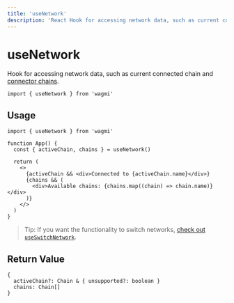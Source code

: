 ```yaml
---
title: 'useNetwork'
description: 'React Hook for accessing network data, such as current connected chain and connector chains.'
---
```


# useNetwork

Hook for accessing network data, such as current connected chain and [connector chains](https://wagmi.sh/docs/connectors/injected#chains-optional).

```tsx
import { useNetwork } from 'wagmi'
```

## Usage

```tsx
import { useNetwork } from 'wagmi'

function App() {
  const { activeChain, chains } = useNetwork()

  return (
    <>
      {activeChain && <div>Connected to {activeChain.name}</div>}
      {chains && (
        <div>Available chains: {chains.map((chain) => chain.name)}</div>
      )}
    </>
  )
}
```

> Tip: If you want the functionality to switch networks, [check out `useSwitchNetwork`](https://wagmi.sh/docs/hooks/useSwitchNetwork).

## Return Value

```tsx
{
  activeChain?: Chain & { unsupported?: boolean }
  chains: Chain[]
}
```
